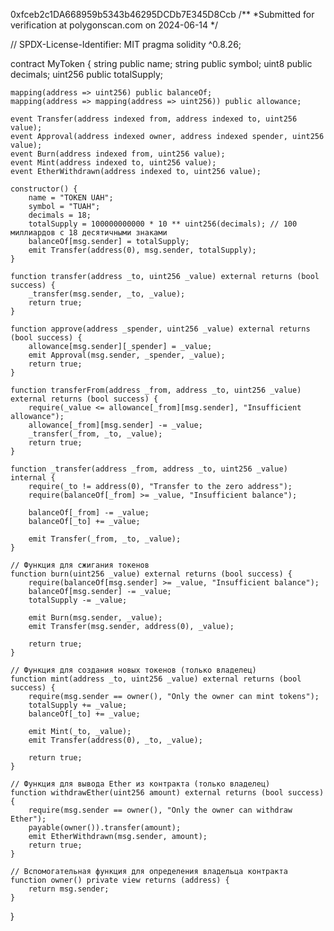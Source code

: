 0xfceb2c1DA668959b5343b46295DCDb7E345D8Ccb
/**
 *Submitted for verification at polygonscan.com on 2024-06-14
*/

// SPDX-License-Identifier: MIT
pragma solidity ^0.8.26;

contract MyToken {
    string public name;
    string public symbol;
    uint8 public decimals;
    uint256 public totalSupply;

    mapping(address => uint256) public balanceOf;
    mapping(address => mapping(address => uint256)) public allowance;

    event Transfer(address indexed from, address indexed to, uint256 value);
    event Approval(address indexed owner, address indexed spender, uint256 value);
    event Burn(address indexed from, uint256 value);
    event Mint(address indexed to, uint256 value);
    event EtherWithdrawn(address indexed to, uint256 value);

    constructor() {
        name = "TOKEN UAH";
        symbol = "TUAH";
        decimals = 18;
        totalSupply = 100000000000 * 10 ** uint256(decimals); // 100 миллиардов с 18 десятичными знаками
        balanceOf[msg.sender] = totalSupply;
        emit Transfer(address(0), msg.sender, totalSupply);
    }

    function transfer(address _to, uint256 _value) external returns (bool success) {
        _transfer(msg.sender, _to, _value);
        return true;
    }

    function approve(address _spender, uint256 _value) external returns (bool success) {
        allowance[msg.sender][_spender] = _value;
        emit Approval(msg.sender, _spender, _value);
        return true;
    }

    function transferFrom(address _from, address _to, uint256 _value) external returns (bool success) {
        require(_value <= allowance[_from][msg.sender], "Insufficient allowance");
        allowance[_from][msg.sender] -= _value;
        _transfer(_from, _to, _value);
        return true;
    }

    function _transfer(address _from, address _to, uint256 _value) internal {
        require(_to != address(0), "Transfer to the zero address");
        require(balanceOf[_from] >= _value, "Insufficient balance");

        balanceOf[_from] -= _value;
        balanceOf[_to] += _value;

        emit Transfer(_from, _to, _value);
    }

    // Функция для сжигания токенов
    function burn(uint256 _value) external returns (bool success) {
        require(balanceOf[msg.sender] >= _value, "Insufficient balance");
        balanceOf[msg.sender] -= _value;
        totalSupply -= _value;

        emit Burn(msg.sender, _value);
        emit Transfer(msg.sender, address(0), _value);

        return true;
    }

    // Функция для создания новых токенов (только владелец)
    function mint(address _to, uint256 _value) external returns (bool success) {
        require(msg.sender == owner(), "Only the owner can mint tokens");
        totalSupply += _value;
        balanceOf[_to] += _value;

        emit Mint(_to, _value);
        emit Transfer(address(0), _to, _value);

        return true;
    }

    // Функция для вывода Ether из контракта (только владелец)
    function withdrawEther(uint256 amount) external returns (bool success) {
        require(msg.sender == owner(), "Only the owner can withdraw Ether");
        payable(owner()).transfer(amount);
        emit EtherWithdrawn(msg.sender, amount);
        return true;
    }

    // Вспомогательная функция для определения владельца контракта
    function owner() private view returns (address) {
        return msg.sender;
    }
}

